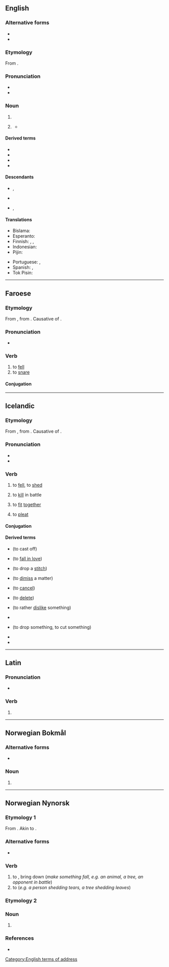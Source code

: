 ==English==

===Alternative forms===
* {{l|en|fellah}}
* {{l|en|feller}}

===Etymology===
From {{m|en|fellow}}.

===Pronunciation===
* {{IPA|en|/fɛ.lə/}}
* {{rhymes|en|ɛlə}}

===Noun===
{{en-noun}}

# {{eye dialect of|en|fellow}}
# {{lb|en|informal|chiefly South US}} {{non-gloss definition|used to address a male}}
#* {{quote-book|en|author=Donald Meichenbaum|chapter=Discussion|title=The Evolution of Psychotherapy: The Third Conference|page=90|editor=Jeffrey K. Zeig|year=1997|passage=By the third go-around, the essence of what I wrote was, "And the same to you, '''fella'''!" I am glad that our relationship has survived that exchange.}}
#: {{ux|en|Am I right, '''fellas'''?}}

====Derived terms====
* {{l|en|as the fella says}}
* {{l|en|blackfella}}
* {{l|en|goodfella}}
* {{l|en|Redfella}}

====Descendants====
* {{desc|bi|-fala}}, {{l|bi|-pela}}
* {{desc|pis|-fala}}
* {{desc|tpi|-pela}}, {{l|tpi|-pla}}

====Translations====
{{trans-top|fella}}
* Bislama: {{t|bi|man}}
* Esperanto: {{t|eo|kunulo|n}}
* Finnish: {{qualifier|slang}} {{t+|fi|kaveri}}, {{qualifier|slang}} {{t+|fi|jätkä}}, {{qualifier|slang}} {{t+|fi|kundi}}
* Indonesian: {{t+|id|bung}}
* Pijin: {{t|pis|man}}
{{trans-mid}}
* Portuguese: {{t+|pt|cara|c}}, {{t+|pt|mano|m}}
* Spanish: {{qualifier|slang}} {{t+|es|tío}}, {{t+|es|muchacho}}
* Tok Pisin: {{t|tpi|man}}
{{trans-bottom}}

[[Category:English terms of address]]

----

==Faroese==

===Etymology===
From {{inh|fo|non|fella}}, from {{inh|fo|gem-pro|*fallijaną}}. Causative of {{m|fo|falla||to fall}}.

===Pronunciation===
* {{IPA|fo|/ˈfɛdla/}}

===Verb===
{{fo-verb|feldi|feldu|felt}}

# to [[fell]]
# to [[snare]]

====Conjugation====
{{fo-conj-8|fe|l}}

----

==Icelandic==

===Etymology===
From {{inh|is|non|fella}}, from {{inh|is|gem-pro|*fallijaną}}. Causative of {{m|is|falla||to fall}}.

===Pronunciation===
* {{IPA|is|/ˈfɛtla/}}
* {{rhymes|is|ɛtla}}

===Verb===
{{is-verb-weak|felldi|fellt}}

# {{lb|is|transitive|governs the accusative}} to [[fell]], to [[shed]]{{attention|is|improve definitions}}
# {{lb|is|transitive|governs the accusative}} to [[kill]] in battle
# {{lb|is|transitive|governs the accusative}} to [[fit]] [[together]]
# {{lb|is|transitive|governs the accusative}} to [[pleat]]

====Conjugation====
{{is-conj-w2|f|e|ll|d=d|mp=-}}

====Derived terms====
{{der-top3}}
* {{l|is|fella af}} (to cast off)
* {{l|is|fella hugi saman}} (to [[fall in love]])
* {{l|is|fella niður lykkju}} (to drop a [[stitch]])
* {{l|is|fella niður mál}} (to [[dimiss]] a matter)
{{der-mid3}}
* {{l|is|fella niður}} (to [[cancel]])
* {{l|is|fella niður}} (to [[delete]])
* {{l|is|fella sig ekki við}} (to rather [[dislike]] something)
* {{l|is|fella tár}}
{{der-mid3}}
* {{l|is|fella úr}} (to drop something, to cut something)
* {{l|is|felldur}}
* {{l|is|vera ekki við eina fjölina felldur}}
{{der-bottom}}

----

==Latin==

===Pronunciation===
* {{la-IPA|fēllā}}

===Verb===
{{la-verb-form|fēllā}}

# {{inflection of|la|fēllō||2|s|pres|actv|impr}}

----

==Norwegian Bokmål==

===Alternative forms===
* {{l|nb|fellen}}

===Noun===
{{head|nb|noun form|g=m|g2=f}}

# {{inflection of|nb|felle||definite|f|s}}

----

==Norwegian Nynorsk==

===Etymology 1===
From {{inh|nn|non|fella}}. Akin to {{cog|en|fell}}.

===Alternative forms===
* {{l|nn|felle}}

===Verb===
{{head|nn|verb|present tense|feller|past tense|felte|past participle|felt|present participle|fellande|imperative|fell}}

# to {{l|en|fell}}, bring down (''make something fall, e.g. an animal, a tree, an opponent in battle'')
# to {{l|en|shed}} (''e.g. a person shedding tears, a tree shedding leaves'')

===Etymology 2===

===Noun===
{{nn-noun-form|f}}

# {{inflection of|nn|felle||s|definite}}

===References===
* {{R:Dokpro|lang=nn}}